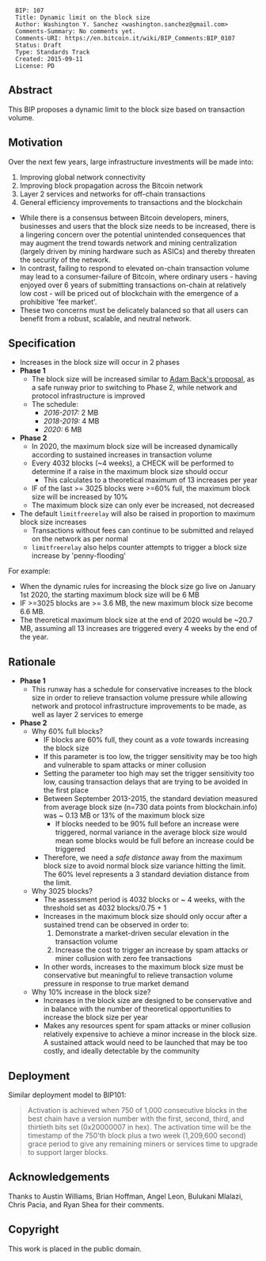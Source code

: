 <pre>
  BIP: 107
  Title: Dynamic limit on the block size
  Author: Washington Y. Sanchez <washington.sanchez@gmail.com>
  Comments-Summary: No comments yet.
  Comments-URI: https://en.bitcoin.it/wiki/BIP_Comments:BIP_0107
  Status: Draft
  Type: Standards Track
  Created: 2015-09-11
  License: PD
</pre>

==Abstract==

This BIP proposes a dynamic limit to the block size based on transaction volume.

==Motivation==

Over the next few years, large infrastructure investments will be made into:

# Improving global network connectivity
# Improving block propagation across the Bitcoin network
# Layer 2 services and networks for off-chain transactions
# General efficiency improvements to transactions and the blockchain

* While there is a consensus between Bitcoin developers, miners, businesses and users that the block size needs to be increased, there is a lingering concern over the potential unintended consequences that may augment the trend towards network and mining centralization (largely driven by mining hardware such as ASICs) and thereby threaten the security of the network. 
* In contrast, failing to respond to elevated on-chain transaction volume may lead to a consumer-failure of Bitcoin, where ordinary users - having enjoyed over 6 years of submitting transactions on-chain at relatively low cost - will be priced out of blockchain with the emergence of a prohibitive 'fee market'.
* These two concerns must be delicately balanced so that all users can benefit from a robust, scalable, and neutral network.

==Specification==

* Increases in the block size will occur in 2 phases
* '''Phase 1'''
** The block size will be increased similar to [[https://twitter.com/adam3us/status/636410827969421312|Adam Back's proposal]], as a safe runway prior to switching to Phase 2, while network and protocol infrastructure is improved
** The schedule:
*** ''2016-2017:'' 2 MB
*** ''2018-2019:'' 4 MB
*** ''2020:'' 6 MB
* '''Phase 2'''
** In 2020, the maximum block size will be increased dynamically according to sustained increases in transaction volume
** Every 4032 blocks (~4 weeks), a CHECK will be performed to determine if a raise in the maximum block size should occur
*** This calculates to a theoretical maximum of 13 increases per year 
** IF of the last >= 3025 blocks were >=60% full, the maximum block size will be increased by 10%
** The maximum block size can only ever be increased, not decreased
* The default <code>limitfreerelay</code> will also be raised in proportion to maximum block size increases
** Transactions without fees can continue to be submitted and relayed on the network as per normal
** <code>limitfreerelay</code> also helps counter attempts to trigger a block size increase by 'penny-flooding'

For example:
* When the dynamic rules for increasing the block size go live on January 1st 2020, the starting maximum block size will be 6 MB
* IF >=3025 blocks are >= 3.6 MB, the new maximum block size become 6.6 MB. 
* The theoretical maximum block size at the end of 2020 would be ~20.7 MB, assuming all 13 increases are triggered every 4 weeks by the end of the year. 

==Rationale==

* '''Phase 1'''
** This runway has a schedule for conservative increases to the block size in order to relieve transaction volume pressure while allowing network and protocol infrastructure improvements to be made, as well as layer 2 services to emerge
* '''Phase 2'''
** Why 60% full blocks?
*** IF blocks are 60% full, they count as a ''vote'' towards increasing the block size
*** If this parameter is too low, the trigger sensitivity may be too high and vulnerable to spam attacks or miner collusion
*** Setting the parameter too high may set the trigger sensitivity too low, causing transaction delays that are trying to be avoided in the first place
*** Between September 2013-2015, the standard deviation measured from average block size (n=730 data points from blockchain.info) was ~ 0.13 MB or 13% of the maximum block size
**** If blocks needed to be 90% full before an increase were triggered, normal variance in the average block size would mean some blocks would be full before an increase could be triggered
*** Therefore, we need a ''safe distance'' away from the maximum block size to avoid normal block size variance hitting the limit. The 60% level represents a 3 standard deviation distance from the limit. 
** Why 3025 blocks?
*** The assessment period is 4032 blocks or ~ 4 weeks, with the threshold set as 4032 blocks/0.75 + 1
*** Increases in the maximum block size should only occur after a sustained trend can be observed in order to:
***# Demonstrate a market-driven secular elevation in the transaction volume
***# Increase the cost to trigger an increase by spam attacks or miner collusion with zero fee transactions   
*** In other words, increases to the maximum block size must be conservative but meaningful to relieve transaction volume pressure in response to true market demand
** Why 10% increase in the block size?
*** Increases in the block size are designed to be conservative and in balance with the number of theoretical opportunities  to increase the block size per year
*** Makes any resources spent for spam attacks or miner collusion relatively expensive to achieve a minor increase in the block size. A sustained attack would need to be launched that may be too costly, and ideally detectable by the community 

==Deployment==
Similar deployment model to BIP101:  
<blockquote>Activation is achieved when 750 of 1,000 consecutive blocks in the best chain have a version number with the first, second, third, and thirtieth bits set (0x20000007 in hex). The activation time will be the timestamp of the 750'th block plus a two week (1,209,600 second) grace period to give any remaining miners or services time to upgrade to support larger blocks.</blockquote>

==Acknowledgements==

Thanks to Austin Williams, Brian Hoffman, Angel Leon, Bulukani Mlalazi, Chris Pacia, and Ryan Shea for their comments.

==Copyright==

This work is placed in the public domain.
